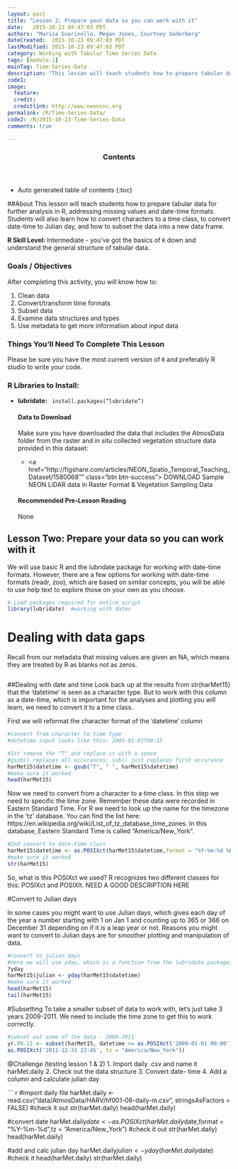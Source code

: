 ```yaml
---
layout: post
title: "Lesson 2: Prepare your data so you can work with it"
date:   2015-10-23 09:47:03 PDT
authors: "Marisa Guarinello, Megan Jones, Courtney Soderberg"
dateCreated:  2015-10-23 09:47:03 PDT
lastModified: 2015-10-23 09:47:03 PDT
category: Working with Tabular Time Series Data
tags: [module-1]
mainTag: Time-Series-Data
description: "This lesson will teach students how to prepare tabular data for further analysis in R, addressing missing values and date-time formats. Students will also learn how to convert characters to a time class, to convert date-time to Julian day, and how to subset the data into a new data frame."
code1: 
image:
  feature: 
  credit: 
  creditlink: http://www.neoninc.org
permalink: /R/Time-Series-Data/
code2: /R/2015-10-23-Time-Series-Data
comments: true

---
```


<section id="table-of-contents" class="toc">
  <header>
    <h3>Contents</h3>
  </header>
<div id="drawer" markdown="1">
*  Auto generated table of contents
{:toc}
</div>
</section><!-- /#table-of-contents -->

##About
This lesson will teach students how to prepare tabular data for further analysis in R, addressing missing values and date-time formats. Students will also learn how to convert characters to a time class, to convert date-time to Julian day, and how to subset the data into a new data frame.

**R Skill Level:** Intermediate - you've got the basics of `R` down and understand the general structure of tabular data.

<div id="objectives">

<h3>Goals / Objectives</h3>
After completing this activity, you will know how to:
<ol>
<li>Clean data</li>
<li>Convert/transform time formats</li>
<li>Subset data</li>
<li>Examine data structures and types</li>
<li>Use metadata to get more information about input data</li>
</ol>

<h3>Things You'll Need To Complete This Lesson</h3>
Please be sure you have the most current version of `R` and preferably
R studio to write your code.
<h3>R Libraries to Install:</h3>
<ul>
<li><strong>lubridate:</strong> <code> install.packages("lubridate")</code></li>

<h4>Data to Download</h4>

Make sure you have downloaded the data that includes the AtmosData folder from the raster and *in situ* collected vegetation structure data provided in this dataset:
<ul>
<li><a href="http://figshare.com/articles/NEON_Spatio_Temporal_Teaching_Dataset/1580068"" class="btn btn-success"> DOWNLOAD Sample NEON LiDAR data in Raster Format & Vegetation Sampling Data</a></li>
</ul>

<h4>Recommended Pre-Lesson Reading</h4>
None
</div>

## Lesson Two: Prepare your data so you can work with it
We will use basic R and the lubridate package for working with date-time formats. However, there are a few options for working with date-time formats (readr, zoo), which are based on similar concepts, you will be able to use help text to explore those on your own as you choose. 

```r
# Load packages required for entire script
library(lubridate)  #working with dates

```

# Dealing with data gaps
Recall from our metadata that missing values are given an NA, which means they are treated by R as blanks not as zeros. 

```r

```

##Dealing with date and time
Look back up at the results from str(harMet15) that the 'datetime' is seen as a character type. But to work with this column as a date-time, which is important for the analyses and plotting you will learn, we need to convert it to a time class.

First we will reformat the character format of the 'datetime' column

```r
#convert from character to time type
#datetime input looks like this: 2005-01-01T00:15

#1st remove the "T" and replace it with a space
#gsub() replaces all occurances; sub() just replaces first occurance
harMet15$datetime <- gsub("T", " ", harMet15$datetime)
#make sure it worked
head(harMet15)
```

Now we need to convert from a character to a time class. 
In this step we need to specific the time zone. Remember these data were recorded in Eastern Standard Time. For R we need to look up the name for the timezone in the 'tz' database. You can find the list here: https://en.wikipedia.org/wiki/List_of_tz_database_time_zones.
In this database, Eastern Standard Time is called "America/New_York".

```r
#2nd convert to date-time class
harMet15$datetime <- as.POSIXct(harMet15$datetime,format = "%Y-%m-%d %H:%M",tz = "America/New_York")
#make sure it worked
str(harMet15)

```

So, what is this POSIXct we used? R recognizes two different classes for this: POSIXct and POSIXlt.
NEED A GOOD DESCRIPTION HERE

#Convert to Julian days

In some cases you might want to use Julian days, which gives each day of the year a number starting with 1 on Jan 1 and counting up to 365 or 366 on December 31 depending on if it is a leap year or not. Reasons you might want to convert to Julian days are for smoother plotting and manipulation of data.

```r

#convert to julian days
#here we will use yday, which is a function from the lubridate package; to learn more about it type
?yday
harMet15$julian <- yday(harMet15$datetime)  
#make sure it worked
head(harMet15) 
tail(harMet15)

```


#Subsetting
To take a smaller subset of data to work with, let's just take 3 years 2009-2011. We need to include the time zone to get this to work correctly.
``` r

#subset out some of the data - 2009-2011
yr.09.11 <- subset(harMet15, datetime >= as.POSIXct('2009-01-01 00:00', tz = "America/New_York") & datetime <=
as.POSIXct('2011-12-31 23:45', tz = "America/New_York"))

```
@Challenge (testing lesson 1 & 2)
1. Import daily .csv and name it harMet.daily
2. Check out the data structure
3. Convert date- time
4. Add a column and calculate julian day

``` r

#import daily file
harMet.daily <- read.csv("data/AtmosData/HARV/hf001-06-daily-m.csv", stringsAsFactors = FALSE)
#check it out
str(harMet.daily)
head(harMet.daily)

#convert date
harMet.daily$date <- as.POSIXct(harMet.daily$date,format = "%Y-%m-%d",tz = "America/New_York")
#check it out
str(harMet.daily)
head(harMet.daily)

#add and calc julian day
harMet.daily$julian <- yday(harMet.daily$date)
#check it
head(harMet.daily)
str(harMet.daily)
